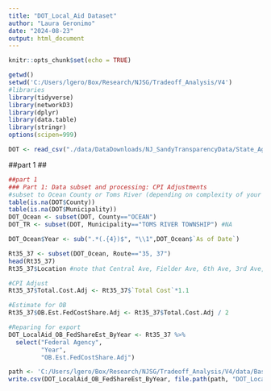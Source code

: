 ```yaml
---
title: "DOT_Local_Aid Dataset"
author: "Laura Geronimo"
date: "2024-08-23"
output: html_document
---
```




```r
knitr::opts_chunk$set(echo = TRUE)
```

```r
getwd()
setwd('C:/Users/lgero/Box/Research/NJSG/Tradeoff_Analysis/V4')
#libraries
library(tidyverse)
library(networkD3)
library(dplyr)
library(data.table)
library(stringr)
options(scipen=999)

DOT <- read_csv("./data/DataDownloads/NJ_SandyTransparencyData/State_Agency_Datasets/Sandy_DOT_-_Local_Aid_Master_Data.csv")
```

##part 1
##

```r
##part 1
### Part 1: Data subset and processing: CPI Adjustments
#subset to Ocean County or Toms River (depending on complexity of your data and ease of processing)
table(is.na(DOT$County))
table(is.na(DOT$Municipality))
DOT_Ocean <- subset(DOT, County=="OCEAN")
DOT_TR <- subset(DOT, Municipality=="TOMS RIVER TOWNSHIP") #NA

DOT_Ocean$Year <- sub(".*(.{4})$", "\\1",DOT_Ocean$`As of Date`)

Rt35_37 <- subset(DOT_Ocean, Route=="35, 37")
head(Rt35_37)
Rt35_37$Location #note that Central Ave, Fielder Ave, 6th Ave, 3rd Ave, 2nd Ave, and 6th Ave are in Ortley Beach. Estimate that approximately 1/2 of these repairs were in Ortley

#CPI Adjust
Rt35_37$Total.Cost.Adj <- Rt35_37$`Total Cost`*1.1

#Estimate for OB 
Rt35_37$OB.Est.FedCostShare.Adj <- Rt35_37$Total.Cost.Adj / 2

#Reparing for export
DOT_LocalAid_OB_FedShareEst_ByYear <- Rt35_37 %>%
  select("Federal Agency",
         "Year",
         "OB.Est.FedCostShare.Adj")

path <- 'C:/Users/lgero/Box/Research/NJSG/Tradeoff_Analysis/V4/data/BaselineData/NJ_SandyTransparencey_produced'
write.csv(DOT_LocalAid_OB_FedShareEst_ByYear, file.path(path, "DOT_LocalAid_OB_FedShareEst_ByYear.csv"), row.names = TRUE)
```

